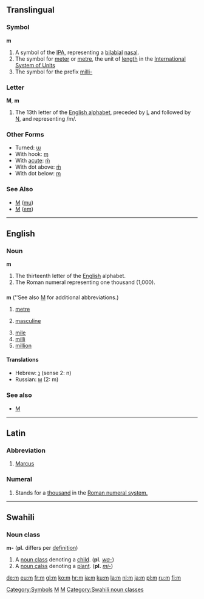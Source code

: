 {{see|M}}
{{wikipedia}}
==Translingual==
===Symbol===
'''m'''

#A symbol of the [[IPA]], representing a [[bilabial]] [[nasal]].
#The symbol for [[meter]] or [[metre]], the unit of [[length]] in the [[International System of Units]]
#The symbol for the prefix [[milli-]]

[[Category:Symbols]]
[[Category:IPA symbols|M]]

===Letter===
'''M''', '''m'''

#The 13th letter of the [[Wiktionary:About Roman script|English alphabet]], preceded by [[L]] and followed by [[N]], and representing /m/.


===Other Forms===
*Turned: [[ɯ]]
*With hook: [[ɱ]]
*With [[acute]]: [[ḿ]]
*With dot above: [[ṁ]]
*With dot below: [[ṃ]]

===See Also===
*[[Μ]] ([[mu]])
*[[М]] ([[em]])
[[Category:Latin letters|M]]

----

==English==

===Noun===
'''m'''

# The thirteenth letter of the [[English]] alphabet.
# The Roman numeral representing one thousand (1,000).

==={{abbreviation}}===
'''m''' (''See also [[M]] for additional abbreviations.)

# [[metre]]
# {{grammar}} [[masculine]]
# [[mile]]
# [[milli]]
# [[million]]

====Translations====
*Hebrew: [[נ]] (sense 2: n)
*Russian: [[м]] (2: m)

===See also===
*[[M]]

----
==Latin==
===Abbreviation===
# [[Marcus]]
===Numeral===
# Stands for a [[thousand]] in the [[w:Roman numerals|Roman numeral system.]]
----
==Swahili==
===Noun class===
'''m-''' ('''pl.''' differs per [[definition]])
# A [[noun class]] denoting a [[child]]. ('''pl.''' ''[[wa|wa-]]'')
# A [[noun calss]] denoting a [[plant]]. ('''pl.''' ''[[mi|mi-]]'')
[[Category:Swahili noun classes]]

[[de:m]]
[[eu:m]]
[[fr:m]]
[[gl:m]]
[[ko:m]]
[[hr:m]]
[[ia:m]]
[[ku:m]]
[[la:m]]
[[nl:m]]
[[ja:m]]
[[pl:m]]
[[ru:m]]
[[fi:m]]